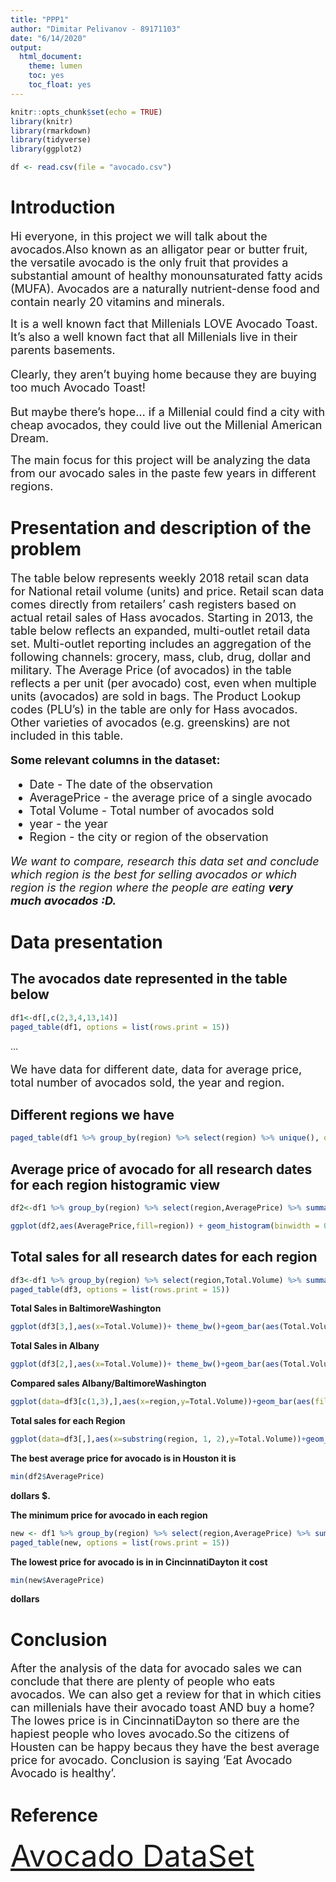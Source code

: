 ```yaml
---
title: "PPP1"
author: "Dimitar Pelivanov - 89171103"
date: "6/14/2020"
output: 
  html_document: 
    theme: lumen
    toc: yes
    toc_float: yes
---
```


```r

knitr::opts_chunk$set(echo = TRUE)
library(knitr)
library(rmarkdown)
library(tidyverse)
library(ggplot2)

```

```r
df <- read.csv(file = "avocado.csv")

```


# Introduction

<font size="4">Hi everyone, in this project we will talk about the avocados.Also known as an alligator pear or butter fruit, the versatile avocado is the only fruit that provides a substantial amount of healthy monounsaturated fatty acids (MUFA). Avocados are a naturally nutrient-dense food and contain nearly 20 vitamins and minerals.
</font>

<font size="4">
It is a well known fact that Millenials LOVE Avocado Toast. It's also a well known fact that all Millenials live in their parents basements.

Clearly, they aren't buying home because they are buying too much Avocado Toast!

But maybe there's hope… if a Millenial could find a city with cheap avocados, they could live out the Millenial American Dream.
</font>

<font size="4">
The main focus for this project will be analyzing the data from our avocado sales in the paste few years in different regions.
</font>


# Presentation and description of the problem

<font size="4">

The table below represents weekly 2018 retail scan data for National retail volume (units) and price. Retail scan data comes directly from retailers’ cash registers based on actual retail sales of Hass avocados. Starting in 2013, the table below reflects an expanded, multi-outlet retail data set. Multi-outlet reporting includes an aggregation of the following channels: grocery, mass, club, drug, dollar and military. The Average Price (of avocados) in the table reflects a per unit (per avocado) cost, even when multiple units (avocados) are sold in bags. The Product Lookup codes (PLU’s) in the table are only for Hass avocados. Other varieties of avocados (e.g. greenskins) are not included in this table.

**Some relevant columns in the dataset:**


- Date - The date of the observation
- AveragePrice - the average price of a single avocado
- Total Volume - Total number of avocados sold
- year - the year
- Region - the city or region of the observation


*We want to compare, research this data set and conclude which region is the best for selling avocados or which region is the region where the people are eating* ***very much avocados :D.***

</font>


# Data presentation

## The avocados date represented in the table below

```r

df1<-df[,c(2,3,4,13,14)]
paged_table(df1, options = list(rows.print = 15))

```
...

<font size="4">

We have data for different date, data for average price, total number of avocados sold, the year and region.

</font>


## Different regions we have

```r

paged_table(df1 %>% group_by(region) %>% select(region) %>% unique(), options = list(rows.print = 15))

```


## Average price of avocado for all research dates for each region histogramic view

```r

df2<-df1 %>% group_by(region) %>% select(region,AveragePrice) %>% summarise_if(is.numeric,.funs = list(mean))


```


```r
ggplot(df2,aes(AveragePrice,fill=region)) + geom_histogram(binwidth = 0.1)

```


## Total sales for all research dates for each region


```r

df3<-df1 %>% group_by(region) %>% select(region,Total.Volume) %>% summarise_if(is.numeric,.funs = list(sum))
paged_table(df3, options = list(rows.print = 15))

```

**Total Sales in BaltimoreWashington**


```r
ggplot(df3[3,],aes(x=Total.Volume))+ theme_bw()+geom_bar(aes(Total.Volume,fill=Total.Volume))+labs(y="BaltimoreWashington")
```



**Total Sales in Albany**


```r
ggplot(df3[2,],aes(x=Total.Volume))+ theme_bw()+geom_bar(aes(Total.Volume,fill=Total.Volume))+labs(y="ALbany")
```


**Compared sales Albany/BaltimoreWashington**


```r
ggplot(data=df3[c(1,3),],aes(x=region,y=Total.Volume))+geom_bar(aes(fill=Total.Volume),stat = "identity")
```

**Total sales for each Region**


```r
ggplot(data=df3[,],aes(x=substring(region, 1, 2),y=Total.Volume))+geom_bar(aes(fill=Total.Volume),stat = "identity")
```

**The best average price for avocado is in Houston it is**

```r
min(df2$AveragePrice)

```
**dollars $. **


**The minimum price for avocado in each region**
```r
new <- df1 %>% group_by(region) %>% select(region,AveragePrice) %>% summarise_if(is.numeric,.funs = list(min))
paged_table(new, options = list(rows.print = 15))
```
**The lowest price for avocado is in in CincinnatiDayton it cost **


```r
min(new$AveragePrice)
```
**dollars**

# Conclusion

<font size="4">
After the analysis of the data for avocado sales we can conclude that there are plenty of people who eats avocados.
We can also get a review for that in which cities can millenials have their avocado toast AND buy a home?
The lowes price is in CincinnatiDayton so there are the hapiest people who loves avocado.So the citizens of Housten can be happy becaus they have the best average price for avocado.
Conclusion is saying 'Eat Avocado Avocado is healthy'.

</font>

# Reference
<font size="8">
[Avocado DataSet](https://www.kaggle.com/neuromusic/avocado-prices)
</font>
